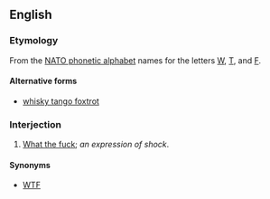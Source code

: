 ==English==
{{wikipedia|dab=whiskey tango foxtrot}}
===Etymology===
From the [[w:NATO phonetic alphabet|NATO phonetic alphabet]] names for the letters [[W]], [[T]], and [[F]].

====Alternative forms====
* [[whisky tango foxtrot]]

===Interjection===
{{en-interj|head=[[whiskey]] [[tango]] [[foxtrot]]}}

# {{label|en|euphemistic}} [[what the fuck|What the fuck]]; ''an expression of shock''.

====Synonyms====
* [[WTF]]